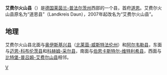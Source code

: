{{德国县级行政单位
| 县徽图 = Image:DEU Landkreis Vulkaneifel COA.svg
| 在德国内的位置图 = Image:Lage des Landkreises Vulkaneifel in Deutschland.png
| 所属联邦州 = 莱茵兰-普法尔茨州
| 所属行政区 = 
| 首府 = [[道恩_(莱茵兰-普法尔茨)|道恩]]
| 面积 = 910.98
| 人口 = 60,646
| 统计时间 = 2019年12月31日
| 人口密度 = 67
| 汽车牌号 = DAU
| 下设城镇 = 3个市、106个镇
| 政府地址 = Mainzer Straße 25<br />54550 Daun
| 政府网站 = www.vulkaneifel.de
| 在州内的位置图 = Image:Landkreis Vulkaneifel in Rheinland-Pfalz.png
|}}

'''艾费尔火山县'''（{{lang-de|Landkreis Vulkaneifel}}）是[[德国|德国]][[莱茵兰-普法尔茨州|莱茵兰-普法尔茨州]]西部的一个县，首府[[道恩_(莱茵兰-普法尔茨)|道恩]]。艾费尔火山县原名为“道恩县”（Landkreis Daun），2007年起改名为“艾费尔火山县”。

== 地理 ==
艾费尔火山县北面与[[奥伊斯基兴县|奥伊斯基兴县]]（[[北莱茵-威斯特法伦州|北莱茵-威斯特法伦州]]）和[[阿尔韦勒县|阿尔韦勒县]]，东面与[[迈恩-科布伦茨县|迈恩-科布伦茨县]]和[[科赫姆-采尔县|科赫姆-采尔县]]，南面与[[伯恩卡斯特尔-维特利希县|伯恩卡斯特尔-维特利希县]]，西面与[[比特堡-普吕姆-艾费尔山县|比特堡-普吕姆-艾费尔山县]]相邻。

{{莱茵兰-普法尔茨州行政区划}}
{{Authority control}}

[[Category:莱茵兰-普法尔茨州的县|V]]